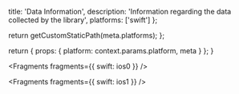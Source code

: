 
  title: 'Data Information',
  description: 'Information regarding the data collected by the library',
  platforms: ['swift']
};

  return getCustomStaticPath(meta.platforms);
};

  return {
    props: {
      platform: context.params.platform,
      meta
    }
  };
}


<Fragments fragments={{ swift: ios0 }} />


<Fragments fragments={{ swift: ios1 }} />
